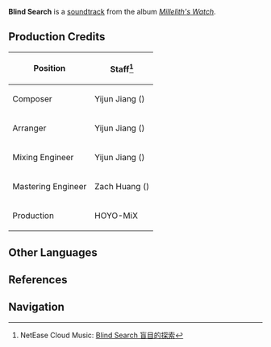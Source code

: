 {{Soundtrack Infobox
|title          =
|image          = Millelith's Watch.png
|album          = Millelith's Watch
|disc           = 2
|number         = 20
|featured       =
|featured2      =
|featured3      =
|featured_disc  =
|featured_disc2 =
|featured_disc3 =
|youtube_id     = 9HtG3_BZxA0
|spotify_id     = 3taT2uXE82nOVhWkin6K3w
|played_in      = The Chasm: Underground Mines
|during         = [[Ad-Hoc Main Tunnel]], [[The Chasm: Main Mining Area]], [[The Serpent's Cave]]
|domain         =
|previous       = A Moment of Unsettledness
|next           = Into the Airless Void
}}
'''Blind Search''' is a [[soundtrack]] from the album ''[[Millelith's Watch]]''.

==Production Credits==
{| class="wikitable" style="text-align:left; height:0.5em"
! Position
! Staff<ref>NetEase Cloud Music: [https://music.163.com/#/song?id=1956541079 Blind Search 盲目的探索]</ref>
|-
! Composer
| Yijun Jiang ({{Lang|zh=姜以君|mini=1}})
|-
! Arranger
| Yijun Jiang ({{Lang|zh=姜以君|mini=1}})
|-
! Mixing Engineer
| Yijun Jiang ({{Lang|zh=姜以君|mini=1}})
|-
! Mastering Engineer
| Zach Huang ({{Lang|zh=黄巍|mini=1}})
|-
! Production
| HOYO-MiX
|}
<!--
==Videos==
<gallery hideaddbutton="true" captionalign="center">
</gallery>
==Trivia==
-->
==Other Languages==
{{Other Languages
|default_hidden = 1
|en      = Blind Search
|zhs     = 盲目的探索
|zhs_rm  = Mángmù de Tànsuǒ
|ja      = 光無き探索
|ja_rm   = Hikari Naki Tansaku{{Assumed}}
}}

==References==
{{Reflist}}

==Navigation==
{{Soundtrack Navbox|Millelith's Watch}}